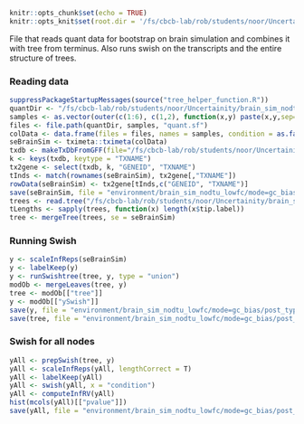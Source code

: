 ```r
knitr::opts_chunk$set(echo = TRUE)
knitr::opts_knit$set(root.dir = '/fs/cbcb-lab/rob/students/noor/Uncertainity/treeTerminusScripts')
```
File that reads quant data for bootstrap on brain simulation and combines it with tree from terminus. Also runs swish on the transcripts and the entire structure of trees.

### Reading data
```r
suppressPackageStartupMessages(source("tree_helper_function.R"))
quantDir <- "/fs/cbcb-lab/rob/students/noor/Uncertainity/brain_sim_nodtu_lowfc/mode=gc_bias/post_type=gibbs_nrep=100_tf=100/out_sal"
samples <- as.vector(outer(c(1:6), c(1,2), function(x,y) paste(x,y,sep="_")))
files <- file.path(quantDir, samples, "quant.sf")
colData <- data.frame(files = files, names = samples, condition = as.factor(rep(c(1,2),each=6)))
seBrainSim <- tximeta::tximeta(colData)
txdb <- makeTxDbFromGFF(file="/fs/cbcb-lab/rob/students/noor/Uncertainity/brain_sim/annotation/gencode.v26.annotation.gtf.gz")
k <- keys(txdb, keytype = "TXNAME")
tx2gene <- select(txdb, k, "GENEID", "TXNAME")
tInds <- match(rownames(seBrainSim), tx2gene[,"TXNAME"])
rowData(seBrainSim) <- tx2gene[tInds,c("GENEID", "TXNAME")]
save(seBrainSim, file = "environment/brain_sim_nodtu_lowfc/mode=gc_bias/post_type=gibbs_nrep=100_tf=100/seBrainSim.RData")
trees <- read.tree("/fs/cbcb-lab/rob/students/noor/Uncertainity/brain_sim_nodtu_lowfc/mode=gc_bias/post_type=gibbs_nrep=100_tf=100/out_term/cluster_nwk.txt")
tLengths <- sapply(trees, function(x) length(x$tip.label))
tree <- mergeTree(trees, se = seBrainSim)
```

### Running Swish
```r
y <- scaleInfReps(seBrainSim)
y <- labelKeep(y)
y <- runSwishtree(tree, y, type = "union")
modOb <- mergeLeaves(tree, y)
tree <- modOb[["tree"]]
y <- modOb[["ySwish"]]
save(y, file = "environment/brain_sim_nodtu_lowfc/mode=gc_bias/post_type=gibbs_nrep=100_tf=100/y.RData")
save(tree, file = "environment/brain_sim_nodtu_lowfc/mode=gc_bias/post_type=gibbs_nrep=100_tf=100/tree.RData")
```

### Swish for all nodes
```r
yAll <- prepSwish(tree, y)
yAll <- scaleInfReps(yAll, lengthCorrect = T)
yAll <- labelKeep(yAll)
yAll <- swish(yAll, x = "condition")
yAll <- computeInfRV(yAll)
hist(mcols(yAll)[["pvalue"]])
save(yAll, file = "environment/brain_sim_nodtu_lowfc/mode=gc_bias/post_type=gibbs_nrep=100_tf=100/yAll.RData")
```